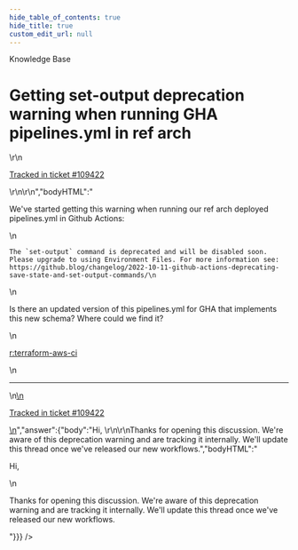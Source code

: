 ```yaml
---
hide_table_of_contents: true
hide_title: true
custom_edit_url: null
---
```



<head>
  <link rel="canonical" href="https://github.com/gruntwork-io/knowledge-base/discussions/577" />
</head>

<CenterLayout>
<span className="searchCategory">Knowledge Base</span>
<h1>Getting set-output deprecation warning when running GHA pipelines.yml in ref arch</h1>
<GitHub discussion={{"id":"D_kwDOF8slf84ARKpu","number":577,"author":{"login":"umm0n"},"title":"Getting set-output deprecation warning when running GHA pipelines.yml in ref arch","body":"\r\nWe've started getting this warning when running our ref arch deployed pipelines.yml in Github Actions:\r\n```\r\nThe `set-output` command is deprecated and will be disabled soon. Please upgrade to using Environment Files. For more information see: https://github.blog/changelog/2022-10-11-github-actions-deprecating-save-state-and-set-output-commands/\r\n```\r\n\r\nIs there an updated version of this pipelines.yml for GHA that implements this new schema? Where could we find it?\r\n\r\n[r:terraform-aws-ci](https://github.com/gruntwork-io/terraform-aws-ci)\r\n\r\n---\r\n\r\n<ins datetime=\"2022-10-24T16:11:30Z\">\r\n  <p><a href=\"https://support.gruntwork.io/hc/requests/109422\">Tracked in ticket #109422</a></p>\r\n</ins>\r\n","bodyHTML":"<p dir=\"auto\">We've started getting this warning when running our ref arch deployed pipelines.yml in Github Actions:</p>\n<div class=\"snippet-clipboard-content notranslate position-relative overflow-auto\" data-snippet-clipboard-copy-content=\"The `set-output` command is deprecated and will be disabled soon. Please upgrade to using Environment Files. For more information see: https://github.blog/changelog/2022-10-11-github-actions-deprecating-save-state-and-set-output-commands/\"><pre class=\"notranslate\"><code class=\"notranslate\">The `set-output` command is deprecated and will be disabled soon. Please upgrade to using Environment Files. For more information see: https://github.blog/changelog/2022-10-11-github-actions-deprecating-save-state-and-set-output-commands/\n</code></pre></div>\n<p dir=\"auto\">Is there an updated version of this pipelines.yml for GHA that implements this new schema? Where could we find it?</p>\n<p dir=\"auto\"><a href=\"https://github.com/gruntwork-io/terraform-aws-ci\">r:terraform-aws-ci</a></p>\n<hr>\n<ins datetime=\"2022-10-24T16:11:30Z\">\n  <p dir=\"auto\"><a href=\"https://support.gruntwork.io/hc/requests/109422\" rel=\"nofollow\">Tracked in ticket #109422</a></p>\n</ins>","answer":{"body":"Hi, \r\n\r\nThanks for opening this discussion. We're aware of this deprecation warning and are tracking it internally. We'll update this thread once we've released our new workflows.","bodyHTML":"<p dir=\"auto\">Hi,</p>\n<p dir=\"auto\">Thanks for opening this discussion. We're aware of this deprecation warning and are tracking it internally. We'll update this thread once we've released our new workflows.</p>"}}} />

</CenterLayout>
  

<!-- ##DOCS-SOURCER-START
{
  "sourcePlugin": "github-discussions",
  "hash": "037d4f191f8f9c12d903be1a4cd3065b"
}
##DOCS-SOURCER-END -->
